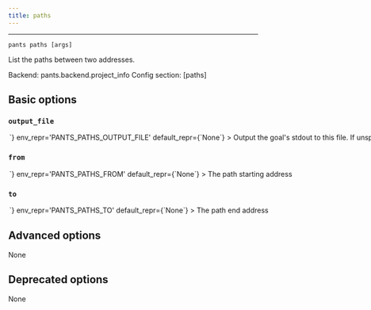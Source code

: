 ```yaml
---
title: paths
---
```



---

```
pants paths [args]
```

List the paths between two addresses.

Backend: <span className="color--primary">pants.backend.project_info</span>
Config section: <span className="color--primary">[paths]</span>

<span className={styles.options}>

## Basic options


### `output_file`

<Option
  cli_repr={`--paths-output-file=<path>`}
  env_repr='PANTS_PATHS_OUTPUT_FILE'
  default_repr={`None`}
>

Output the goal&#x27;s stdout to this file. If unspecified, outputs to stdout.

</Option>

### `from`

<Option
  cli_repr={`--paths-from=<str>`}
  env_repr='PANTS_PATHS_FROM'
  default_repr={`None`}
>

The path starting address

</Option>

### `to`

<Option
  cli_repr={`--paths-to=<str>`}
  env_repr='PANTS_PATHS_TO'
  default_repr={`None`}
>

The path end address

</Option>

## Advanced options

None

## Deprecated options

None


</span>